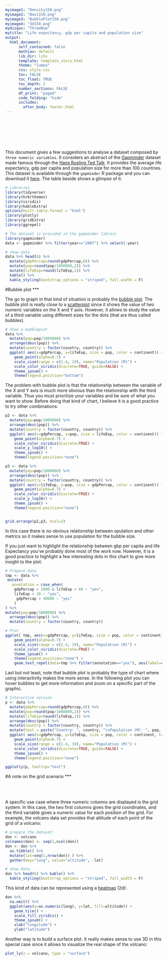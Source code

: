 ```yaml
---
myimage1: "Density150.png"
myimage2: "Box1150.png"
myimage3: "BubblePlot150.png"
myimage4: "3d150.png"
mydisqus: "ThreeNum"
mytitle: "Life expectancy, gdp per capita and population size"
output:
  html_document:
      self_contained: false    
      mathjax: default
      lib_dir: libs
      template: template_story.html
      theme: "lumen"
      css: style.css
      toc: FALSE
      toc_float: TRUE
      toc_depth: 2
      number_sections: FALSE
      df_print: "paged"
      code_folding: "hide"
      includes: 
        after_body: footer.html
---
```


<br><br>
<div class="mycontent">



<br><br><br>This document gives a few suggestions to analyse a dataset composed by `three numeric variables`. It considers an abstract of the [Gapminder](https://www.gapminder.org/data/) dataset made famous through the [Hans Rosling Ted Talk](https://www.ted.com/talks/hans_rosling_shows_the_best_stats_you_ve_ever_seen). It provides the average life expectancy, gdp per capita and population size for more than 100 countries. This dataset is available through the `gapminder` R package and you can download it [here](https://github.com/holtzy/data_to_viz/tree/master/Example_dataset). The table beside shows a glimpse of it.

```r
# Libraries
library(tidyverse)
library(hrbrthemes)
library(viridis)
library(kableExtra)
options(knitr.table.format = "html")
library(plotly)
library(gridExtra)
library(ggrepel)

# The dataset is provided in the gapminder library
library(gapminder)
data <- gapminder %>% filter(year=="2007") %>% select(-year)

# show data
data %>% head(6) %>% 
  mutate(gdpPercap=round(gdpPercap,0)) %>%
  mutate(pop=round(pop/1000000,2)) %>%
  mutate(lifeExp=round(lifeExp,1)) %>%
  kable() %>%
  kable_styling(bootstrap_options = "striped", full_width = F)
```





#Bubble plot
***

The go to graph in that kind of situation is probably the [bubble plot](). The bubble plot is really close to a [scatterplot]() since it shows the value of two numeric variables on the X and Y axis. However, it allows to study the value of a third variable using different sizes for the dots (that are thus called bubbles).

```r
# Show a bubbleplot
data %>%
  mutate(pop=pop/1000000) %>%
  arrange(desc(pop)) %>%
  mutate(country = factor(country, country)) %>%
  ggplot( aes(x=gdpPercap, y=lifeExp, size = pop, color = continent)) +
    geom_point(alpha=0.7) +
    scale_size(range = c(1.4, 19), name="Population (M)") +
    scale_color_viridis(discrete=TRUE, guide=FALSE) +
    theme_ipsum() +
    theme(legend.position="bottom")
```

The problem with bubble plot is that the relationship between the variable of the X and Y axis is much more obvious than the relationship with the third variable. Thus you must prioritize your variables and be sure of what you want to show. Before doing that kind of chart, I believe it is a good practice to try other combinations:

```r
p2 <- data %>%
  mutate(pop=pop/1000000) %>%
  arrange(desc(pop)) %>%
  mutate(country = factor(country, country)) %>%
  ggplot( aes(x=gdpPercap, y=pop, size = lifeExp, color = continent)) +
    geom_point(alpha=0.7) +
    scale_color_viridis(discrete=TRUE) +
    scale_y_log10() +
    theme_ipsum() +
    theme(legend.position="none") 

p3 <- data %>%
  mutate(pop=pop/1000000) %>%
  arrange(desc(pop)) %>%
  mutate(country = factor(country, country)) %>%
  ggplot( aes(x=lifeExp, y=pop, size = gdpPercap, color = continent)) +
    geom_point(alpha=0.7) +
    scale_color_viridis(discrete=TRUE) +
    scale_y_log10() +
    theme_ipsum() +
    theme(legend.position="none") 


grid.arrange(p2,p3, ncol=2)
```


In this case there is no obvious relationship between opulation and other metrics so it makes sense to use population for the bubble size.

If you just want to highlight the relationship between gbp per capita and life Expectancy you've probably done most of the work now. However, it is a good practice to highlight a few interesting dots in this chart to give more insight to the plot:


```r
# Prepare data
tmp <- data %>%
 mutate(
   annotation = case_when(
    gdpPercap > 5000 & lifeExp < 60 ~ "yes",
    lifeExp < 30 ~ "yes",
     gdpPercap > 40000 ~ "yes"
    )
) %>%
mutate(pop=pop/1000000) %>%
  arrange(desc(pop)) %>%
  mutate(country = factor(country, country))

# Plot
ggplot( tmp, aes(x=gdpPercap, y=lifeExp, size = pop, color = continent)) +
    geom_point(alpha=0.7) +
    scale_size(range = c(1.4, 19), name="Population (M)") +
    scale_color_viridis(discrete=TRUE) +
    theme_ipsum() +
    theme(legend.position="none") +
    geom_text_repel(data=tmp %>% filter(annotation=="yes"), aes(label=country), size=4 )

```

Last but not least, note that bubble plot is probably the type of chart where using interactivity makes the more sense. In the following plot you can hover bubbles to get more information and zoom on a specific part of the graphic.

```r
# Interactive version
p <- data %>%
  mutate(gdpPercap=round(gdpPercap,0)) %>%
  mutate(pop=round(pop/1000000,2)) %>%
  mutate(lifeExp=round(lifeExp,1)) %>%
  arrange(desc(pop)) %>%
  mutate(country = factor(country, country)) %>%
  mutate(text = paste("Country: ", country, "\nPopulation (M): ", pop, "\nLife Expectancy: ", lifeExp, "\nGdp per capita: ", gdpPercap, sep="")) %>%
  ggplot( aes(x=gdpPercap, y=lifeExp, size = pop, color = continent, text=text)) +
    geom_point(alpha=0.7) +
    scale_size(range = c(1.4, 19), name="Population (M)") +
    scale_color_viridis(discrete=TRUE, guide=FALSE) +
    theme_ipsum() +
    theme(legend.position="none")

ggplotly(p, tooltip="text")

```


#A note on the grid scenario
***


<div class = "row">
<div class = "col-md-8">
<br><br><br>
A specific use case where three numeric columns are displayed is the grid system. In this case, the two first columns gives the grid coordinates, and the third variable gives a numeric value for each position of the grid. For example, the volcano data set provides that altitude of each point of the grid of a volcano:
</div>
<div class = "col-md-4">

```r
# prepare the dataset:
don <- volcano 
colnames(don) <- seq(1,ncol(don))
don <- don %>%
  as.tibble() %>%
  mutate(lat=seq(1,nrow(don)) ) %>%
  gather(key="long", value="altitude", -lat) 

# show data
don %>% head(6) %>% kable() %>%
  kable_styling(bootstrap_options = "striped", full_width = F)
```



</div>
</div>






This kind of data can be represented using a [heatmap]() (2d):

```r
don %>%
  na.omit() %>%
  ggplot(aes(x=as.numeric(long), y=lat, fill=altitude)) +
    geom_tile() +
    scale_fill_viridis() +
    theme_ipsum() +
    xlab("longitude") +
    ylab("latitude")
```

Another way is to build a surface plot. It really makes sense to use 3D in this special case since it allows to  visualize the real shape of the volcano:
```r
plot_ly(z = volcano, type = "surface")
```















